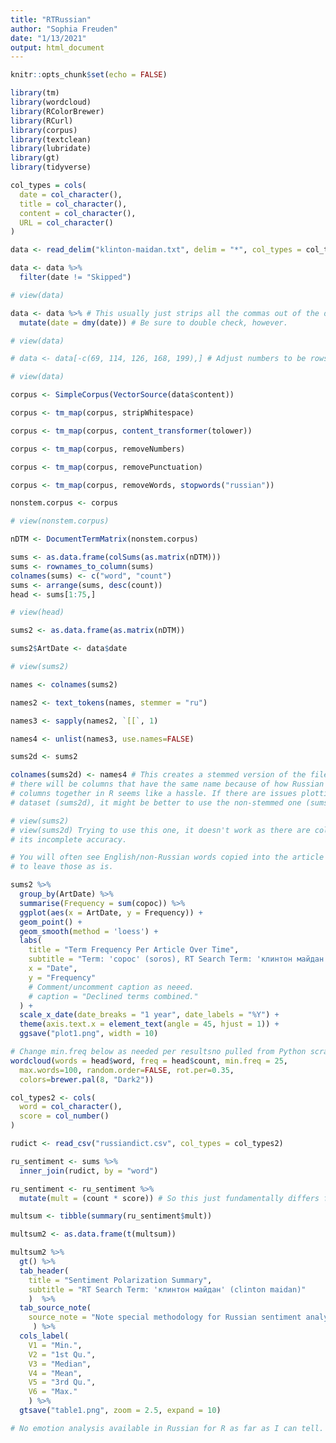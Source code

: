 ```yaml
---
title: "RTRussian"
author: "Sophia Freuden"
date: "1/13/2021"
output: html_document
---
```


```r
knitr::opts_chunk$set(echo = FALSE)
```

```r
library(tm)
library(wordcloud)
library(RColorBrewer)
library(RCurl)
library(corpus)
library(textclean)
library(lubridate)
library(gt)
library(tidyverse)
```

```r
col_types = cols(
  date = col_character(),
  title = col_character(),
  content = col_character(),
  URL = col_character()
)

data <- read_delim("klinton-maidan.txt", delim = "*", col_types = col_types)

data <- data %>% 
  filter(date != "Skipped")

# view(data)

data <- data %>% # This usually just strips all the commas out of the date column.
  mutate(date = dmy(date)) # Be sure to double check, however.

# view(data)

# data <- data[-c(69, 114, 126, 168, 199),] # Adjust numbers to be rows where content = NA
```

```r
# view(data)
```

```r
corpus <- SimpleCorpus(VectorSource(data$content))
```

```r
corpus <- tm_map(corpus, stripWhitespace)

corpus <- tm_map(corpus, content_transformer(tolower))

corpus <- tm_map(corpus, removeNumbers)

corpus <- tm_map(corpus, removePunctuation)

corpus <- tm_map(corpus, removeWords, stopwords("russian"))
```

```r
nonstem.corpus <- corpus

# view(nonstem.corpus)
```

```r
nDTM <- DocumentTermMatrix(nonstem.corpus)
```

```r
sums <- as.data.frame(colSums(as.matrix(nDTM)))
sums <- rownames_to_column(sums) 
colnames(sums) <- c("word", "count")
sums <- arrange(sums, desc(count))
head <- sums[1:75,]

# view(head)

sums2 <- as.data.frame(as.matrix(nDTM))
```

```r
sums2$ArtDate <- data$date

# view(sums2)
```

```r
names <- colnames(sums2)

names2 <- text_tokens(names, stemmer = "ru")

names3 <- sapply(names2, `[[`, 1)

names4 <- unlist(names3, use.names=FALSE)

sums2d <- sums2

colnames(sums2d) <- names4 # This creates a stemmed version of the file. Unfortunately,
# there will be columns that have the same name because of how Russian works. Adding these
# columns together in R seems like a hassle. If there are issues plotting with the stemmed
# dataset (sums2d), it might be better to use the non-stemmed one (sums2).

# view(sums2)
# view(sums2d) Trying to use this one, it doesn't work as there are columns with the same names. In that case, I might just have to keep using the non-stemmed version and acknowledge
# its incomplete accuracy.

# You will often see English/non-Russian words copied into the article content. I've decided
# to leave those as is.
```

```r
sums2 %>%
  group_by(ArtDate) %>% 
  summarise(Frequency = sum(сорос)) %>%
  ggplot(aes(x = ArtDate, y = Frequency)) +
  geom_point() +
  geom_smooth(method = 'loess') +
  labs(
    title = "Term Frequency Per Article Over Time",
    subtitle = "Term: 'сорос' (soros), RT Search Term: 'клинтон майдан' (clinton maidan)",
    x = "Date",
    y = "Frequency"
    # Comment/uncomment caption as neeed.
    # caption = "Declined terms combined."
  ) +
  scale_x_date(date_breaks = "1 year", date_labels = "%Y") +
  theme(axis.text.x = element_text(angle = 45, hjust = 1)) +
  ggsave("plot1.png", width = 10)
```

```r
# Change min.freq below as needed per resultsno pulled from Python scrape.
wordcloud(words = head$word, freq = head$count, min.freq = 25,
  max.words=100, random.order=FALSE, rot.per=0.35, 
  colors=brewer.pal(8, "Dark2"))
```

```r
col_types2 <- cols(
  word = col_character(),
  score = col_number()
)

rudict <- read_csv("russiandict.csv", col_types = col_types2)
```

```r
ru_sentiment <- sums %>% 
  inner_join(rudict, by = "word")

ru_sentiment <- ru_sentiment %>% 
  mutate(mult = (count * score)) # So this just fundamentally differs from the RTEnglish file in its methodology. It's important to multiply the terms by the frequency, so then we get a true average for the RT Russian search term.

multsum <- tibble(summary(ru_sentiment$mult))

multsum2 <- as.data.frame(t(multsum))
```

```r
multsum2 %>%
  gt() %>%
  tab_header(
    title = "Sentiment Polarization Summary",
    subtitle = "RT Search Term: 'клинтон майдан' (clinton maidan)"
    )  %>% 
  tab_source_note(
    source_note = "Note special methodology for Russian sentiment analysis."
     ) %>% 
  cols_label(
    V1 = "Min.",
    V2 = "1st Qu.",
    V3 = "Median",
    V4 = "Mean",
    V5 = "3rd Qu.",
    V6 = "Max."
    ) %>% 
  gtsave("table1.png", zoom = 2.5, expand = 10)
```

```r
# No emotion analysis available in Russian for R as far as I can tell.
```
